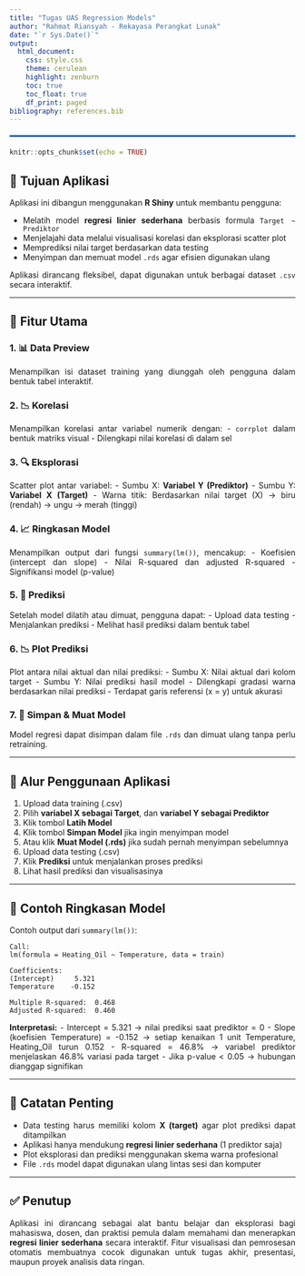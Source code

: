 ```yaml
---
title: "Tugas UAS Regression Models"
author: "Rahmat Riansyah - Rekayasa Perangkat Lunak"
date: "`r Sys.Date()`"
output: 
  html_document:
    css: style.css
    theme: cerulean
    highlight: zenburn
    toc: true
    toc_float: true
    df_print: paged
bibliography: references.bib
---
```


```{=html}
<style>
body{
text-align: justify}
</style>
<hr style="border: 1px solid #007bff; margin: 20px 0;"/>
```
```r
knitr::opts_chunk$set(echo = TRUE)
```

## 🎯 Tujuan Aplikasi

Aplikasi ini dibangun menggunakan **R Shiny** untuk membantu pengguna:

- Melatih model **regresi linier sederhana** berbasis formula `Target ~ Prediktor`
- Menjelajahi data melalui visualisasi korelasi dan eksplorasi scatter plot
- Memprediksi nilai target berdasarkan data testing
- Menyimpan dan memuat model `.rds` agar efisien digunakan ulang

Aplikasi dirancang fleksibel, dapat digunakan untuk berbagai dataset `.csv` secara interaktif.

---

## 🧩 Fitur Utama

### 1. 📊 Data Preview
Menampilkan isi dataset training yang diunggah oleh pengguna dalam bentuk tabel interaktif.

### 2. 📉 Korelasi
Menampilkan korelasi antar variabel numerik dengan:
- `corrplot` dalam bentuk matriks visual
- Dilengkapi nilai korelasi di dalam sel

### 3. 🔍 Eksplorasi
Scatter plot antar variabel:
- Sumbu X: **Variabel Y (Prediktor)**
- Sumbu Y: **Variabel X (Target)**
- Warna titik: Berdasarkan nilai target (X) → biru (rendah) → ungu → merah (tinggi)

### 4. 📈 Ringkasan Model
Menampilkan output dari fungsi `summary(lm())`, mencakup:
- Koefisien (intercept dan slope)
- Nilai R-squared dan adjusted R-squared
- Signifikansi model (p-value)

### 5. 🔮 Prediksi
Setelah model dilatih atau dimuat, pengguna dapat:
- Upload data testing
- Menjalankan prediksi
- Melihat hasil prediksi dalam bentuk tabel

### 6. 📉 Plot Prediksi
Plot antara nilai aktual dan nilai prediksi:
- Sumbu X: Nilai aktual dari kolom target
- Sumbu Y: Nilai prediksi hasil model
- Dilengkapi gradasi warna berdasarkan nilai prediksi
- Terdapat garis referensi (x = y) untuk akurasi

### 7. 💾 Simpan & Muat Model
Model regresi dapat disimpan dalam file `.rds` dan dimuat ulang tanpa perlu retraining.

---

## 🔁 Alur Penggunaan Aplikasi

1. Upload data training (.csv)
2. Pilih **variabel X sebagai Target**, dan **variabel Y sebagai Prediktor**
3. Klik tombol **Latih Model**
4. Klik tombol **Simpan Model** jika ingin menyimpan model
5. Atau klik **Muat Model (.rds)** jika sudah pernah menyimpan sebelumnya
6. Upload data testing (.csv)
7. Klik **Prediksi** untuk menjalankan proses prediksi
8. Lihat hasil prediksi dan visualisasinya

---

## 📖 Contoh Ringkasan Model
Contoh output dari `summary(lm())`:

```
Call:
lm(formula = Heating_Oil ~ Temperature, data = train)

Coefficients:
(Intercept)     5.321
Temperature    -0.152

Multiple R-squared:  0.468
Adjusted R-squared:  0.460
```

**Interpretasi:**
- Intercept = 5.321 → nilai prediksi saat prediktor = 0
- Slope (koefisien Temperature) = -0.152 → setiap kenaikan 1 unit Temperature, Heating_Oil turun 0.152
- R-squared = 46.8% → variabel prediktor menjelaskan 46.8% variasi pada target
- Jika p-value < 0.05 → hubungan dianggap signifikan

---

## 📌 Catatan Penting

- Data testing harus memiliki kolom **X (target)** agar plot prediksi dapat ditampilkan
- Aplikasi hanya mendukung **regresi linier sederhana** (1 prediktor saja)
- Plot eksplorasi dan prediksi menggunakan skema warna profesional
- File `.rds` model dapat digunakan ulang lintas sesi dan komputer

---

## ✅ Penutup

Aplikasi ini dirancang sebagai alat bantu belajar dan eksplorasi bagi mahasiswa, dosen, dan praktisi pemula dalam memahami dan menerapkan **regresi linier sederhana** secara interaktif. Fitur visualisasi dan pemrosesan otomatis membuatnya cocok digunakan untuk tugas akhir, presentasi, maupun proyek analisis data ringan.
